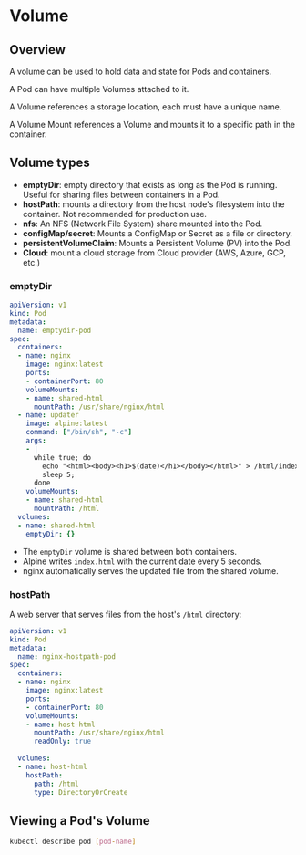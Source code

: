 # Volume

## Overview

A volume can be used to hold data and state for Pods and containers.

A Pod can have multiple Volumes attached to it.

A Volume references a storage location, each must have a unique name.

A Volume Mount references a Volume and mounts it to a specific path in the container.


## Volume types

- **emptyDir**: empty directory that exists as long as the Pod is running. Useful for sharing files between containers in a Pod.
- **hostPath**: mounts a directory from the host node's filesystem into the container. Not recommended for production use.
- **nfs**: An NFS (Network File System) share mounted into the Pod.
- **configMap/secret**: Mounts a ConfigMap or Secret as a file or directory.
- **persistentVolumeClaim**: Mounts a Persistent Volume (PV) into the Pod.
- **Cloud**: mount a cloud storage from Cloud provider (AWS, Azure, GCP, etc.)


### emptyDir

```yaml title="emptydir.pod.yaml"
apiVersion: v1
kind: Pod
metadata:
  name: emptydir-pod
spec:
  containers:
  - name: nginx
    image: nginx:latest
    ports:
    - containerPort: 80
    volumeMounts:
    - name: shared-html
      mountPath: /usr/share/nginx/html
  - name: updater
    image: alpine:latest
    command: ["/bin/sh", "-c"]
    args:
    - |
      while true; do
        echo "<html><body><h1>$(date)</h1></body></html>" > /html/index.html;
        sleep 5;
      done
    volumeMounts:
    - name: shared-html
      mountPath: /html
  volumes:
  - name: shared-html
    emptyDir: {}
```

- The `emptyDir` volume is shared between both containers.
- Alpine writes `index.html` with the current date every 5 seconds.
- nginx automatically serves the updated file from the shared volume.


### hostPath

A web server that serves files from the host's `/html` directory:

```yml
apiVersion: v1
kind: Pod
metadata:
  name: nginx-hostpath-pod
spec:
  containers:
  - name: nginx
    image: nginx:latest
    ports:
    - containerPort: 80
    volumeMounts:
    - name: host-html
      mountPath: /usr/share/nginx/html
      readOnly: true
  
  volumes:
  - name: host-html
    hostPath:
      path: /html
      type: DirectoryOrCreate
```


## Viewing a Pod's Volume

```sh
kubectl describe pod [pod-name]
```
